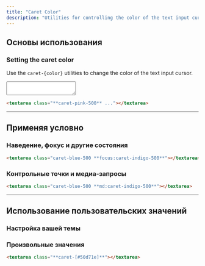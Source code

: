```yaml
---
title: "Caret Color"
description: "Utilities for controlling the color of the text input cursor."
---
```




## Основы использования

### Setting the caret color

Use the `caret-{color}` utilities to change the color of the text input cursor.

<Example hint="Focus the textarea to see the new caret color">
  <div class="w-full flex items-center justify-center">
    <textarea class="text-sm p-2 w-80 ring-1 ring-gray-900/10 shadow-sm rounded-md focus:outline-none focus:ring-2 focus:ring-pink-500 caret-pink-500" rows="2"></textarea>
  </div>
</Example>

```html
<textarea class="**caret-pink-500** ..."></textarea>
```

---

## <Heading ignore>Применяя условно</Heading>

### <Heading ignore>Наведение, фокус и другие состояния</Heading>

<HoverFocusAndOtherStates featuredClass="caret-indigo-500" variant="focus">

```html
<textarea class="caret-blue-500 **focus:caret-indigo-500**"></textarea>
```

</HoverFocusAndOtherStates>

### <Heading ignore>Контрольные точки и медиа-запросы</Heading>

<BreakpointsAndMediaQueries featuredClass="caret-indigo-500">

```html
<textarea class="caret-blue-500 **md:caret-indigo-500**"></textarea>
```

</BreakpointsAndMediaQueries>

---

## Использование пользовательских значений

### Настройка вашей темы

<CustomizePluginColors name="caret" configKey="caretColor" />

### Произвольные значения

<ArbitraryValues property="caret-color">

```html
<textarea class="**caret-[#50d71e]**"></textarea>
```

</ArbitraryValues>

